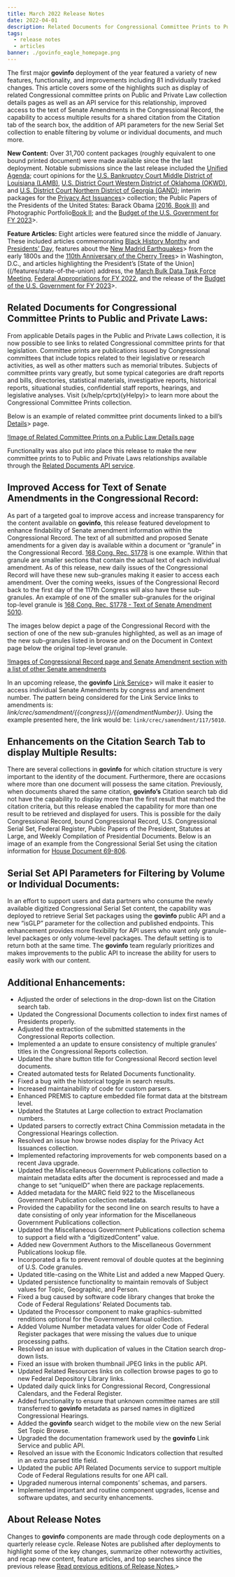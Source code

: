 ```yaml
---
title: March 2022 Release Notes
date: 2022-04-01
description: Related Documents for Congressional Committee Prints to Public Laws; Improved Access for Senate Amendment Text in the Congressional Record; Enhancements on Citation Search Tab to Display Multiple Results
tags:
  - release notes
  - articles
banner: ./govinfo_eagle_homepage.png
---
```


The first major **govinfo** deployment of the year featured a variety of new features, functionality, and improvements including 81 individually tracked changes. This article covers some of the highlights such as display of related Congressional committee prints on Public and Private Law collection details pages as well as an API service for this relationship, improved access to the text of Senate Amendments in the Congressional Record, the capability to access multiple results for a shared citation from the Citation tab of the search box, the addition of API parameters for the new Serial Set collection to enable filtering by volume or individual documents, and much more.  

 **New Content:** Over 31,700 content packages (roughly equivalent to one bound printed document) were made available since the the last deployment. Notable submissions since the last release included the [Unified Agenda](/app/details/FR-2022-01-31/2021-28220); court opinions for the  [U.S. Bankruptcy Court Middle District of Louisiana (LAMB)](/app/collection/uscourts/bankruptcy/lamb), [U.S. District Court Western District of Oklahoma (OKWD)](/app/collection/uscourts/district/okwd), and [U.S. District Court Northern District of Georgia (GAND)](/app/collection/uscourts/district/gand); interim packages for the [Privacy Act Issuances](/app/collection/pai/interim)> collection; the Public Papers of the Presidents of the United States: Barack Obama [(2016, Book II)](/app/details/PPP--2016-book2) and Photographic Portfolio[Book II](/app/details/PPP-PHOTOS-2016-book2x); and the [Budget of the U.S. Government for FY 2023](/app/collection/budget/2023)>. 

 **Feature Articles:** Eight articles were featured since the middle of January. These included articles commemorating [Black History Monthy](/features/black-history-month-2022) and [Presidents’ Day](/features/presidents-day-2022), features about the [New Madrid Earthquakes](/features/new-madrid-earthquakes)> from the early 1800s and the [110th Anniversary of the Cherry Trees](/features/anniversary-cherry-trees)> in Washington, D.C., and articles highlighting the President’s [State of the Union]((/features/state-of-the-union) address, the [March Bulk Data Task Force Meeting](/features/bdtf-meeting-march-2022), [Federal Appropriations for FY 2022](/features/federal-appropriations-fiscal-year-2022), and the release of the [Budget of the U.S. Government for FY 2023](/features/budget-fy2023)>.  

## Related Documents for Congressional Committee Prints to Public and Private Laws:
From applicable Details pages in the Public and Private Laws collection, it is now possible to see links to related Congressional committee prints for that legislation. Committee prints are publications issued by Congressional committees that include topics related to their legislative or research activities, as well as other matters such as memorial tributes. Subjects of committee prints vary greatly, but some typical categories are draft reports and bills, directories, statistical materials, investigative reports, historical reports, situational studies, confidential staff reports, hearings, and legislative analyses. Visit (x/help/cprtx)(yHelpy)> to learn more about the Congressional Committee Prints collection. 

Below is an example of related committee print documents linked to a bill’s [Details](/app/details/PLAW-116publ93/related)> page. 

[!Image of Related Committee Prints on a Public Law Details page](./plaw_cprt.png)

Functionality was also put into place this release to make the new committee prints to to Public and Private Laws relationships available through the [Related Documents API service](https://api.govinfo.gov/related/PLAW-116publ93?api_key=DEMO_KEY). 

## Improved Access for Text of Senate Amendments in the Congressional Record:

As part of a targeted goal to improve access and increase transparency for the content available on **govinfo**, this release featured development to enhance findability of Senate amendment information within the Congressional Record. The text of all submitted and proposed Senate amendments for a given day is available within a document or “granule” in the Congressional Record. [168 Cong. Rec. S1778](/app/details/CREC-2022-03-24/CREC-2022-03-24-pt1-PgS1778-3) is one example. Within that granule are smaller sections that contain the actual text of each individual amendment. As of this release, new daily issues of the Congressional Record will have these new sub-granules making it easier to access each amendment. Over the coming weeks, issues of the Congressional Record back to the first day of the 117th Congress will also have these sub-granules. An example of one of the smaller sub-granules for the original top-level granule is [168 Cong. Rec. S1778 - Text of Senate Amendment 5010](/app/details/CREC-2022-03-24/CREC-2022-03-24-pt1-PgS1778-4). 

The images below depict a page of the Congressional Record with the section of one of the new sub-granules highlighted, as well as an image of the new sub-granules listed in browse and on the Document in Context page below the original top-level granule. 

[!Images of Congressional Record page and Senate Amendment section with a list of other Senate amendments](./Amendments.png)

In an upcoming release, the **govinfo** [Link Service](/link-docs)> will make it easier to access individual Senate Amendments by congress and amendment number. The pattern being considered for the Link Service links to amendments is: <em>link/crec/samendment/{{congress}}/{{amendmentNumber}}</em>. Using the example presented here, the link would be: `link/crec/samendment/117/5010`.

## Enhancements on the Citation Search Tab to display Multiple Results:

There are several collections in **govinfo** for which citation structure is very important to the identity of the document. Furthermore, there are occasions where more than one document will possess the same citation. Previously, when documents shared the same citation, **govinfo’s** Citation search tab did not have the capability to display more than the first result that matched the citation criteria, but this release enabled the capability for more than one result to be retrieved and displayed for users. This is possible for the daily Congressional Record, bound Congressional Record, U.S. Congressional Serial Set, Federal Register, Public Papers of the President, Statutes at Large, and Weekly Compilation of Presidential Documents. Below is an image of an example from the Congressional Serial Set using the citation information for [House Document 69-806](/#citation?csh=%7B%22collection%22%3A%22SERIALSET%22%2C%22searchCriteria%22%3A%5B%7B%22value%22%3A%22docclass%22%2C%22displayValue%22%3A%22HDOC%22%7D%2C%7B%22value%22%3A%22browsecongressnav_s%22%2C%22displayValue%22%3A%22069%3B1925-1927%3B8522%20to%208826%22%7D%2C%7B%22value%22%3A%22docnumber%22%2C%22displayValue%22%3A%22806%22%7D%2C%7B%22value%22%3A%22docpart%22%2C%22displayValue%22%3A%22-1%22%7D%5D%2C%22selectOptions%22%3A%5B%7B%22value%22%3A%22docpart%22%2C%22displayValue%22%3A%22-1%22%7D%5D%7D).  

## Serial Set API Parameters for Filtering by Volume or Individual Documents:

 In an effort to support users and data partners who consume the newly available digitized Congressional Serial Set content, the capability was deployed to retrieve Serial Set packages using the **govinfo** public API and a new “isGLP” parameter for the collection and published endpoints. This enhancement provides more flexibility for API users who want only granule-level packages or only volume-level packages. The default setting is to return both at the same time. The **govinfo**  team regularly prioritizes and makes improvements to the public API to increase the ability for users to easily work with our content. 

## Additional Enhancements:

- Adjusted the order of selections in the drop-down list on the Citation search tab.  
- Updated the Congressional Documents collection to index first names of Presidents properly.  
- Adjusted the extraction of the submitted statements in the Congressional Reports collection.  
- Implemented a an update to ensure consistency of multiple granules’ titles in the Congressional Reports collection.  
- Updated the share button title for Congressional Record section level documents.  
- Created automated tests for Related Documents functionality.  
- Fixed a bug with the historical toggle in search results.  
- Increased maintainability of code for custom parsers.  
- Enhanced PREMIS to capture embedded file format data at the bitstream level.  
- Updated the Statutes at Large collection to extract Proclamation numbers.  
- Updated parsers to correctly extract China Commission metadata in the Congressional Hearings collection.  
- Resolved an issue how browse nodes display for the Privacy Act Issuances collection.  
- Implemented refactoring improvements for web components based on a recent Java upgrade.  
- Updated the Miscellaneous Government Publications collection to maintain metadata edits after the document is reprocessed and made a change to set “uniqueID” when there are package replacements.  
- Added metadata for the MARC field 922 to the Miscellaneous Government Publication collection metadata.  
- Provided the capability for the second line on search results to have a date consisting of only year information for the Miscellaneous Government Publications collection.   
- Updated the Miscellaneous Government Publications collection schema to support a field with a “digitizedContent” value.  
- Added new Government Authors to the Miscellaneous Government Publications lookup file.  
- Incorporated a fix to prevent removal of double quotes at the beginning of U.S. Code granules.  
- Updated title-casing on the White List and added a new Mapped Query.  
- Updated persistence functionality to maintain removals of Subject values for Topic, Geographic, and Person.  
- Fixed a bug caused by software code library changes that broke the Code of Federal Regulations’ Related Documents tab.  
- Updated the Processor component to make graphics-submitted renditions optional for the Government Manual collection.  
- Added Volume Number metadata values for older Code of Federal Register packages that were missing the values due to unique processing paths.  
- Resolved an issue with duplication of values in the Citation search drop-down lists.  
- Fixed an issue with broken thumbnail JPEG links in the public API.  
- Updated Related Resources links on collection browse pages to go to new Federal Depository Library links.  
- Updated daily quick links for Congressional Record, Congressional Calendars, and the Federal Register.  
- Added functionality to ensure that unknown committee names are still transferred to **govinfo** metadata as parsed names in digitized Congressional Hearings.  
- Added the **govinfo** search widget to the mobile view on the new Serial Set Topic Browse.  
- Upgraded the documentation framework used by the **govinfo** Link Service and public API.  
- Resolved an issue with the Economic Indicators collection that resulted in an extra parsed title field.  
- Updated the public API Related Documents service to support multiple Code of Federal Regulations results for one API call.  
- Upgraded numerous internal components’ schemas, and parsers.  
- Implemented important and routine component upgrades, license and software updates, and security enhancements.  

<div class="alert alert-info quick-tip"></div>

## About Release Notes
Changes to **govinfo** components are made through code deployments on a quarterly release cycle. Release Notes are published after deployments to highlight some of the key changes, summarize other noteworthy activities, and recap new content, feature articles, and top searches since the previous release [Read previous editions of Release Notes.](/features/release-notes)>

